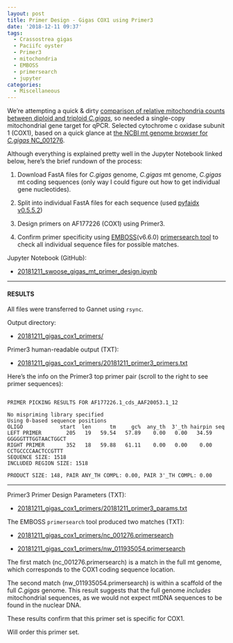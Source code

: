 ```yaml
---
layout: post
title: Primer Design - Gigas COX1 using Primer3
date: '2018-12-11 09:37'
tags:
  - Crassostrea gigas
  - Paciifc oyster
  - Primer3
  - mitochondria
  - EMBOSS
  - primersearch
  - jupyter
categories:
  - Miscellaneous
---
```

We're attempting a quick & dirty [comparison of relative mitochondria counts between diploid and triploid _C.gigas_](https://github.com/RobertsLab/resources/issues/510), so needed a single-copy mitochondrial gene target for qPCR. Selected cytochrome c oxidase subunit 1 (COX1), based on a quick glance at [the NCBI mt genome browser for _C.gigas_ NC_001276](https://www.ncbi.nlm.nih.gov/nuccore/NC_001276.1?report=graph).

Although everything is explained pretty well in the Jupyter Notebook linked below, here's the brief rundown of the process:

1. Download FastA files for _C.gigas_ genome, _C.gigas_ mt genome, _C.gigas_ mt coding sequences (only way I could figure out how to get individual gene nucleotides).

2. Split into individual FastA files for each sequence (used [pyfaidx v0.5.5.2](https://github.com/mdshw5/pyfaidx))

4. Design primers on AF177226 (COX1) using Primer3.

5. Confirm primer specificity using [EMBOSS](https://emboss.sourceforge.net/download/)(v6.6.0) [primersearch tool](http://emboss.sourceforge.net/apps/cvs/emboss/apps/primersearch.html) to check all individual sequence files for possible matches.

Jupyter Notebook (GitHub):

- [20181211_swoose_gigas_mt_primer_design.ipynb](https://github.com/RobertsLab/code/blob/master/notebooks/sam/20181211_swoose_gigas_mt_primer_design.ipynb)

---

#### RESULTS

All files were transferred to Gannet using ```rsync```.

Output directory:

- [20181211_gigas_cox1_primers/](http://gannet.fish.washington.edu/Atumefaciens/20181211_gigas_cox1_primers/)

Primer3 human-readable output (TXT):

- [20181211_gigas_cox1_primers/20181211_primer3_primers.txt](http://gannet.fish.washington.edu/Atumefaciens/20181211_gigas_cox1_primers/20181211_primer3_primers.txt)

Here’s the info on the Primer3 top primer pair (scroll to the right to see primer sequences):

<pre><code>
PRIMER PICKING RESULTS FOR AF177226.1_cds_AAF20053.1_12

No mispriming library specified
Using 0-based sequence positions
OLIGO            start  len      tm     gc%  any_th  3'_th hairpin seq
LEFT PRIMER        205   19   59.54   57.89    0.00   0.00   34.59 GGGGGTTTGGTAACTGGCT
RIGHT PRIMER       352   18   59.88   61.11    0.00   0.00    0.00 CCTGCCCCAACTCCGTTT
SEQUENCE SIZE: 1518
INCLUDED REGION SIZE: 1518

PRODUCT SIZE: 148, PAIR ANY_TH COMPL: 0.00, PAIR 3'_TH COMPL: 0.00
</code></pre>

---

Primer3 Primer Design Parameters (TXT):

- [20181211_gigas_cox1_primers/20181211_primer3_params.txt](http://gannet.fish.washington.edu/Atumefaciens/20181211_gigas_cox1_primers/20181211_primer3_params.txt)

The EMBOSS ```primersearch``` tool produced two matches (TXT):

- [20181211_gigas_cox1_primers/nc_001276.primersearch](http://gannet.fish.washington.edu/Atumefaciens/20181211_gigas_cox1_primers/nc_001276.primersearch)

- [20181211_gigas_cox1_primers/nw_011935054.primersearch](http://gannet.fish.washington.edu/Atumefaciens/20181211_gigas_cox1_primers/nw_011935054.primersearch)

The first match (nc_001276.primersearch) is a match in the full mt genome, which corresponds to the COX1 coding sequence location.

The second match (nw_011935054.primersearch) is within a scaffold of the full _C.gigas_ genome. This result suggests that the full genome _includes_ mitochondrial sequences, as we would not expect mtDNA sequences to be found in the nuclear DNA.

These results confirm that this primer set is specific for COX1.

Will order this primer set.

